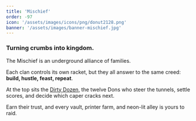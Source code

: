 ```yaml
---
title: 'Mischief'
order: -97
icon: '/assets/images/icons/png/donut2128.png'
banner: '/assets/images/banner-mischief.jpg'
---
```


### Turning crumbs into kingdom.

The Mischief is an underground alliance of families.

Each clan controls its own racket, but they all answer to the same creed: **build, hustle, feast, repeat**.

At the top sits the [Dirty Dozen](./dirty-dozen), the twelve Dons who steer the tunnels, settle scores, and decide which caper cracks next.

Earn their trust, and every vault, printer farm, and neon-lit alley is yours to raid.